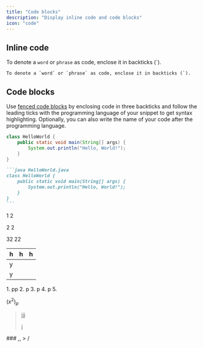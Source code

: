 ```yaml
---
title: "Code blocks"
description: "Display inline code and code blocks"
icon: "code"
---
```


## Inline code

To denote a `word` or `phrase` as code, enclose it in backticks (\`).

```
To denote a `word` or `phrase` as code, enclose it in backticks (`).
```

## Code blocks

Use [fenced code blocks](https://www.markdownguide.org/extended-syntax/#fenced-code-blocks) by enclosing code in three backticks and follow the leading ticks with the programming language of your snippet to get syntax highlighting. Optionally, you can also write the name of your code after the programming language.

```java HelloWorld.java
class HelloWorld {
    public static void main(String[] args) {
        System.out.println("Hello, World!");
    }
}
```

````md
```java HelloWorld.java
class HelloWorld {
    public static void main(String[] args) {
        System.out.println("Hello, World!");
    }
}
```
````

<Check>
  1 2

  2 2

  32 22

  | h | h | h |
  | --- | --- | --- |
  | y |   |   |
  | y |   |   |
</Check>

<Danger>
  
</Danger>

<Update label="07/19/2025" description>
  1. pp
  2. p
  3. p
  4. p
  5. 
</Update>

$(x^2)_p$

> jjj
>
> j

<AccordionGroup>
  <Accordion title="New Accordion" icon="sparkles">
    ### ,,
  </Accordion>
  <Accordion title="New Accordion" icon="sparkles">
    
  </Accordion>
</AccordionGroup>

<Expandable title="Content">
  > /
</Expandable>